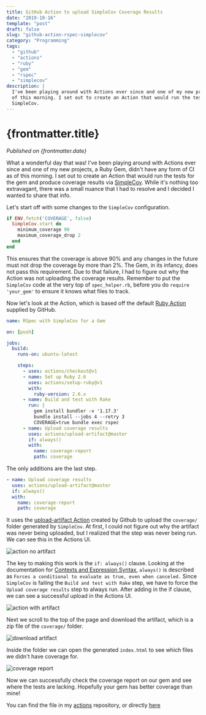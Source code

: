 ```yaml
---
title: GitHub Action to upload SimpleCov Coverage Results
date: "2019-10-16"
template: "post"
draft: false
slug: "github-action-rspec-simplecov"
category: "Programming"
tags:
  - "github"
  - "actions"
  - "ruby"
  - "gem"
  - "rspec"
  - "simplecov"
description: |
  I've been playing around with Actions ever since and one of my new projects, a Ruby Gem, didn't have any form of CI as
  of this morning. I set out to create an Action that would run the tests for the gem and produce coverage results via
  SimpleCov.
---
```



# {frontmatter.title}

<PublishedOnOldBlog />

_Published on {frontmatter.date}_

<Tweet id="1162823584684732416" />

What a wonderful day that was! I've been playing around with Actions ever since and one of my new projects, a Ruby Gem,
didn't have any form of CI as of this morning. I set out to create an Action that would run the tests for the gem and
produce coverage results via [SimpleCov](https://github.com/colszowka/simplecov). While it's nothing too extravagant, there was a small nuance that I had to
resolve and I decided I wanted to share that info.

Let's start off with some changes to the `SimpleCov` configuration.

```ruby
if ENV.fetch('COVERAGE', false)
  SimpleCov.start do
    minimum_coverage 90
    maximum_coverage_drop 2
  end
end
```

This ensures that the coverage is above 90% and any changes in the future must not drop the coverage by more than 2%.
The Gem, in its infancy, does not pass this requirement. Due to that failure, I had to figure out why the Action was not
uploading the coverage results. Remember to put the `SimpleCov` code at the very top of `spec_helper.rb`, before you do
`require 'your_gem'` to ensure it knows what files to track.

Now let's look at the Action, which is based off the default [Ruby Action](https://github.com/actions/starter-workflows/blob/master/ci/ruby.yml) supplied by GitHub.

```yaml
name: RSpec with SimpleCov for a Gem

on: [push]

jobs:
  build:
    runs-on: ubuntu-latest

    steps:
      - uses: actions/checkout@v1
      - name: Set up Ruby 2.6
        uses: actions/setup-ruby@v1
        with:
          ruby-version: 2.6.x
      - name: Build and test with Rake
        run: |
          gem install bundler -v '1.17.3'
          bundle install --jobs 4 --retry 3
          COVERAGE=true bundle exec rspec
      - name: Upload coverage results
        uses: actions/upload-artifact@master
        if: always()
        with:
          name: coverage-report
          path: coverage
```

The only additions are the last step.

```yaml
- name: Upload coverage results
  uses: actions/upload-artifact@master
  if: always()
  with:
    name: coverage-report
    path: coverage
```

It uses the [upload-artifact Action](https://github.com/actions/upload-artifact) created by Github to upload the `coverage/`
folder generated by `SimpleCov`. At first, I could not figure out why the artifact was never being uploaded, but I
realized that the step was never being run. We can see this in the Actions UI.

![action no artifact](/post_images/action_no_artifact.png)

The key to making this work is the `if: always()` clause. Looking at the documentation for
[Contexts and Expression Syntax](https://help.github.com/en/articles/contexts-and-expression-syntax-for-github-actions#always), `always()` is described as `Forces a conditional to evaluate as true, even when canceled.`
Since `SimpleCov` is failing the `Build and test with Rake` step, we have to force the `Upload coverage results` step to
always run. After adding in the if clause, we can see a successful upload in the Actions UI.

![action with artifact](/post_images/action_with_artifact.png)

Next we scroll to the top of the page and download the artifact, which is a zip file of the `coverage/` folder.

![download artifact](/post_images/download_artifact.png)

Inside the folder we can open the generated `index.html` to see which files we didn't have coverage for.

![coverage report](/post_images/coverage_report.png)

Now we can successfully check the coverage report on our gem and see where the tests are lacking. Hopefully your gem has
better coverage than mine!

You can find the file in my [actions](https://github.com/jer-k/actions) repository, or directly [here](https://github.com/jer-k/actions/blob/master/rspec-with-simplecov-for-gem.yml)
